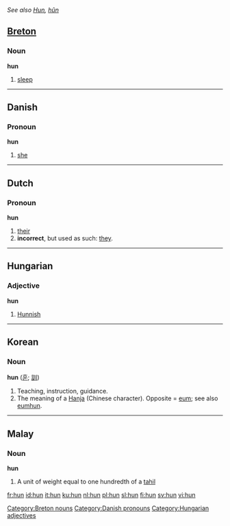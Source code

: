 ''See also [[Hun]], [[hûn]]''
==[[Breton]]==

===Noun===
'''hun'''
#[[sleep]]

[[Category:Breton nouns]]

----

==Danish==

===Pronoun===
'''hun'''
#[[she]]

[[Category:Danish pronouns]]

----

==Dutch==

===Pronoun===
'''hun'''
# [[their]]
# '''incorrect''', but used as such: [[they]].

----

==Hungarian==

===Adjective===
'''hun'''
#[[Hunnish]]

[[Category:Hungarian adjectives]]

----

==Korean==

===Noun===
'''hun''' ([[훈]]; [[訓]])
#Teaching, instruction, guidance.
#The meaning of a [[Hanja]] (Chinese character).  Opposite = [[eum]]; see also [[eumhun]].

----

==Malay==

===Noun===
'''hun'''
# A unit of weight equal to one hundredth of a [[tahil]]

[[fr:hun]]
[[id:hun]]
[[it:hun]]
[[ku:hun]]
[[nl:hun]]
[[pl:hun]]
[[sl:hun]]
[[fi:hun]]
[[sv:hun]]
[[vi:hun]]